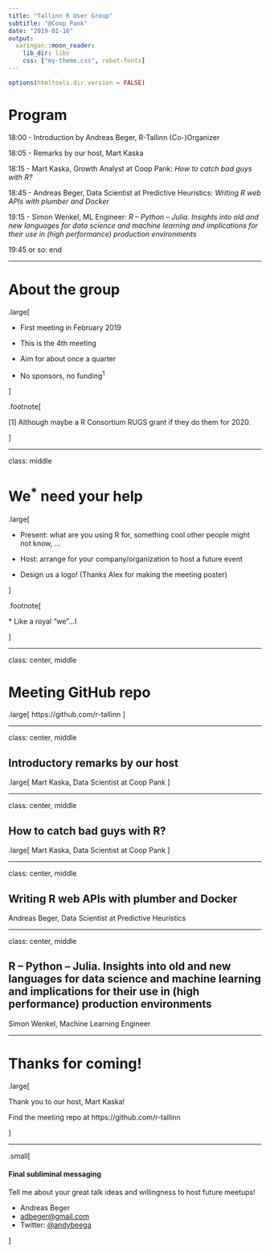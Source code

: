 ```yaml
---
title: "Tallinn R User Group"
subtitle: "@Coop Pank"
date: "2019-01-16"
output:
  xaringan::moon_reader:
    lib_dir: libs
    css: ["my-theme.css", robot-fonts]
---
```


```r
options(htmltools.dir.version = FALSE)
```

# Program

18:00 - Introduction by Andreas Beger, R-Tallinn (Co-)Organizer

18:05 - Remarks by our host, Mart Kaska

18:15 - Mart Kaska, Growth Analyst at Coop Pank: *How to catch bad guys with R?*

18:45 - Andreas Beger, Data Scientist at Predictive Heuristics: *Writing R web APIs with plumber and Docker*

19:15 - Simon Wenkel, ML Engineer: *R – Python – Julia. Insights into old and new languages for data science and machine learning and implications for their use in (high performance) production environments*

19:45 or so: end

---

# About the group

.large[

- First meeting in February 2019

- This is the 4th meeting

- Aim for about once a quarter

- No sponsors, no funding<sup>1</sup>

]

.footnote[

[1] Although maybe a R Consortium RUGS grant if they do them for 2020. 

]

---

class: middle

# We<sup>*</sup> need your help

.large[

- Present: what are you using R for, something cool other people might not know, ...

- Host: arrange for your company/organization to host a future event

- Design us a logo! (Thanks Alex for making the meeting poster)

]

.footnote[

\* Like a royal "we"...I

]

---

class: center, middle

# Meeting GitHub repo

.large[ https://github.com/r-tallinn ]

---

class: center, middle

## Introductory remarks by our host

.large[ Mart Kaska, Data Scientist at Coop Pank ]

---

class: center, middle

## How to catch bad guys with R?

.large[ Mart Kaska, Data Scientist at Coop Pank ]

---

class: center, middle

## Writing R web APIs with plumber and Docker

Andreas Beger, Data Scientist at Predictive Heuristics

---

class: center, middle

## R – Python – Julia. Insights into old and new languages for data science and machine learning and implications for their use in (high performance) production environments

Simon Wenkel, Machine Learning Engineer

---

# Thanks for coming!

.large[

Thank you to our host, Mart Kaska!

Find the meeting repo at https://github.com/r-tallinn

]

***

.small[

#### Final subliminal messaging

Tell me about your great talk ideas and willingness to host future meetups!

- Andreas Beger
- [adbeger@gmail.com](mailto:adbeger+rtallinn@gmail.com)
- Twitter: [@andybeega](https://twitter.com/andybeega)

]


